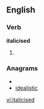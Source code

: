
==English==

===Verb===
'''italicised'''

# {{past of|[[italicise]]}}

===Anagrams===
* {{alphagram|acdeiiilst}}
* [[idealistic#English|idealistic]]

[[vi:italicised]]